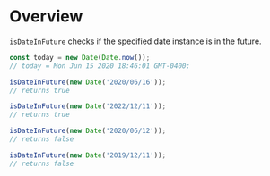 <Meta title="Validation/isDateInFuture" />

# Overview

`isDateInFuture` checks if the specified date instance is in the future.

```js
const today = new Date(Date.now());
// today = Mon Jun 15 2020 18:46:01 GMT-0400;

isDateInFuture(new Date('2020/06/16'));
// returns true

isDateInFuture(new Date('2022/12/11'));
// returns true

isDateInFuture(new Date('2020/06/12'));
// returns false

isDateInFuture(new Date('2019/12/11'));
// returns false
```
